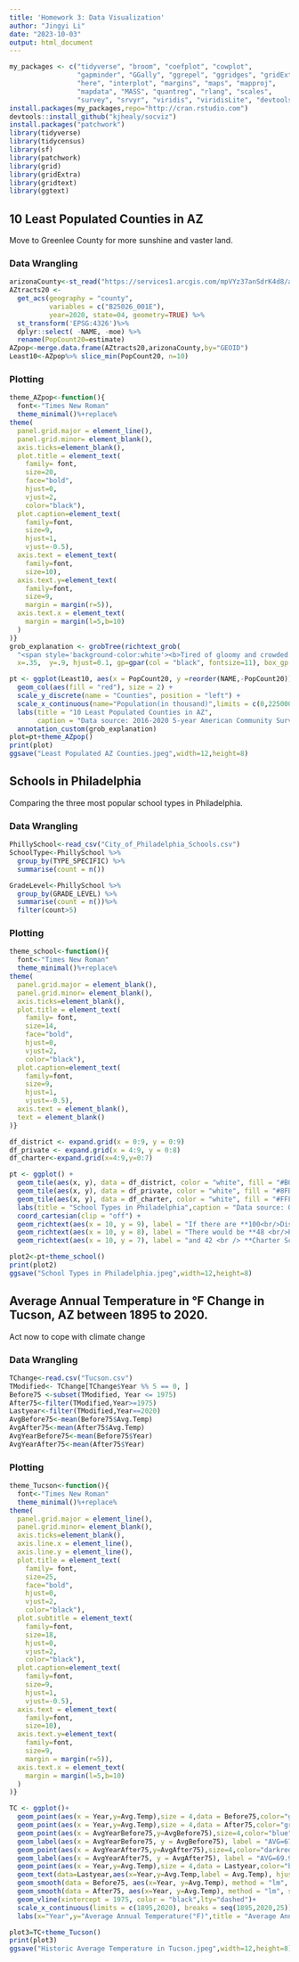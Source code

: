 ---
title: 'Homework 3: Data Visualization'
author: "Jingyi Li"
date: "2023-10-03"
output: html_document
---

```{r setup, include=FALSE}
my_packages <- c("tidyverse", "broom", "coefplot", "cowplot",
                 "gapminder", "GGally", "ggrepel", "ggridges", "gridExtra",
                 "here", "interplot", "margins", "maps", "mapproj",
                 "mapdata", "MASS", "quantreg", "rlang", "scales",
                 "survey", "srvyr", "viridis", "viridisLite", "devtools")
install.packages(my_packages,repo="http://cran.rstudio.com")
devtools::install_github("kjhealy/socviz")
install.packages("patchwork")
library(tidyverse)
library(tidycensus)
library(sf)
library(patchwork)
library(grid)
library(gridExtra)
library(gridtext)
library(ggtext)
```

## 10 Least Populated Counties in AZ 

Move to Greenlee County for more sunshine and vaster land.

### Data Wrangling

```{r}
arizonaCounty<-st_read("https://services1.arcgis.com/mpVYz37anSdrK4d8/arcgis/rest/services/Arizona_County_Boundary/FeatureServer/1/query?outFields=*&where=1%3D1&f=geojson")
AZtracts20 <- 
  get_acs(geography = "county",
          variables = c("B25026_001E"), 
          year=2020, state=04, geometry=TRUE) %>% 
  st_transform('EPSG:4326')%>%
  dplyr::select( -NAME, -moe) %>%
  rename(PopCount20=estimate)
AZpop<-merge.data.frame(AZtracts20,arizonaCounty,by="GEOID")
Least10<-AZpop%>% slice_min(PopCount20, n=10)
```

### Plotting 

```{r plot}
theme_AZpop<-function(){
  font<-"Times New Roman"
  theme_minimal()%+replace%
theme(
  panel.grid.major = element_line(),
  panel.grid.minor= element_blank(),
  axis.ticks=element_blank(),
  plot.title = element_text(
    family= font,
    size=20,
    face="bold",
    hjust=0,
    vjust=2,
    color="black"),
  plot.caption=element_text(
    family=font,
    size=9,
    hjust=1,
    vjust=-0.5),
  axis.text = element_text(
    family=font,
    size=10),
  axis.text.y=element_text(
    family=font,
    size=9,
    margin = margin(r=5)),
  axis.text.x = element_text(
    margin = margin(l=5,b=10)
  )
)}
grob_explanation <- grobTree(richtext_grob(
  "<span style='background-color:white'><b>Tired of gloomy and crowded Philadelphia?</b><br>Move to sunny and least crowded Greenlee!<br>Less than 10k people sharing vast land<br> with comfortable Arizona sunshine!<br><span style='color:red'>Move Right Now!!!</span></span>", 
  x=.35,  y=.9, hjust=0.1, gp=gpar(col = "black", fontsize=11), box_gp = gpar(col = "white", fill = "white"),padding = margin(.4,0,0,0,"in")))

pt <- ggplot(Least10, aes(x = PopCount20, y =reorder(NAME,-PopCount20))) +
  geom_col(aes(fill = "red"), size = 2) +
  scale_y_discrete(name = "Counties", position = "left") +
  scale_x_continuous(name="Population(in thousand)",limits = c(0,225000),breaks = seq(0,225000,25000), label= scales::label_number(scale = 1e-3, suffix = "k"))+
  labs(title = "10 Least Populated Counties in AZ", 
       caption = "Data source: 2016-2020 5-year American Community Survey(ACS)\n ArcGIS Open Data")+
  annotation_custom(grob_explanation)
plot=pt+theme_AZpop()
print(plot)
ggsave("Least Populated AZ Counties.jpeg",width=12,height=8)
```

## Schools in Philadelphia

Comparing the three most popular school types in Philadelphia.

### Data Wrangling
```{r}
PhillySchool<-read_csv("City_of_Philadelphia_Schools.csv")
SchoolType<-PhillySchool %>%
  group_by(TYPE_SPECIFIC) %>%
  summarise(count = n())

GradeLevel<-PhillySchool %>%
  group_by(GRADE_LEVEL) %>%
  summarise(count = n())%>%
  filter(count>5)
```
### Plotting
```{r}
theme_school<-function(){
  font<-"Times New Roman"
  theme_minimal()%+replace%
theme(
  panel.grid.major = element_blank(),
  panel.grid.minor= element_blank(),
  axis.ticks=element_blank(),
  plot.title = element_text(
    family= font,
    size=14,
    face="bold",
    hjust=0,
    vjust=2,
    color="black"),
  plot.caption=element_text(
    family=font,
    size=9,
    hjust=1,
    vjust=-0.5),
  axis.text = element_blank(),
  text = element_blank()
)}

df_district <- expand.grid(x = 0:9, y = 0:9)
df_private <- expand.grid(x = 4:9, y = 0:8)
df_charter<-expand.grid(x=4:9,y=0:7)

pt <- ggplot() +
  geom_tile(aes(x, y), data = df_district, color = "white", fill = "#B0C4DE") +
  geom_tile(aes(x, y), data = df_private, color = "white", fill = "#8FBC8F") +
  geom_tile(aes(x, y), data = df_charter, color = "white", fill = "#FFFFF0",alpha=0.5) +
  labs(title = "School Types in Philadelphia",caption = "Data source: OpenDataPhilly.com") +
  coord_cartesian(clip = "off") +
  geom_richtext(aes(x = 10, y = 9), label = "If there are **100<br/>District Schools**...", color = "#B0C4DE", hjust = 1, label.color = NA) +
  geom_richtext(aes(x = 10, y = 8), label = "There would be **48 <br/>Priavte Schools**", color = "#8FBC8F", hjust = 1, label.color = NA) +
  geom_richtext(aes(x = 10, y = 7), label = "and 42 <br /> **Charter Schools.**", color = "black", hjust = 1, label.color = NA)

plot2<-pt+theme_school()
print(plot2)
ggsave("School Types in Philadelphia.jpeg",width=12,height=8)
```

## Average Annual Temperature in °F Change in Tucson, AZ between 1895 to 2020.

Act now to cope with climate change

### Data Wrangling

```{r}
TChange<-read.csv("Tucson.csv")
TModified<- TChange[TChange$Year %% 5 == 0, ]
Before75 <-subset(TModified, Year <= 1975)
After75<-filter(TModified,Year>=1975)
Lastyear<-filter(TModified,Year==2020)
AvgBefore75<-mean(Before75$Avg.Temp)
AvgAfter75<-mean(After75$Avg.Temp)
AvgYearBefore75<-mean(Before75$Year)
AvgYearAfter75<-mean(After75$Year)
```

### Plotting

```{r }
theme_Tucson<-function(){
  font<-"Times New Roman"
  theme_minimal()%+replace%
theme(
  panel.grid.major = element_line(),
  panel.grid.minor= element_blank(),
  axis.ticks=element_blank(),
  axis.line.x = element_line(),
  axis.line.y = element_line(),
  plot.title = element_text(
    family= font,
    size=25,
    face="bold",
    hjust=0,
    vjust=2,
    color="black"),
  plot.subtitle = element_text(
    family=font,
    size=18,
    hjust=0,
    vjust=2,
    color="black"),
  plot.caption=element_text(
    family=font,
    size=9,
    hjust=1,
    vjust=-0.5),
  axis.text = element_text(
    family=font,
    size=10),
  axis.text.y=element_text(
    family=font,
    size=9,
    margin = margin(r=5)),
  axis.text.x = element_text(
    margin = margin(l=5,b=10)
  )
)}

TC <- ggplot()+
  geom_point(aes(x = Year,y=Avg.Temp),size = 4,data = Before75,color="grey")+
  geom_point(aes(x = Year,y=Avg.Temp),size = 4,data = After75,color="grey")+
  geom_point(aes(x = AvgYearBefore75,y=AvgBefore75),size=4,color="blue") + 
  geom_label(aes(x = AvgYearBefore75, y = AvgBefore75), label = "AVG=67.25", hjust = 0.9,vjust=-1, label.size = 0)+
  geom_point(aes(x = AvgYearAfter75,y=AvgAfter75),size=4,color="darkred") + 
  geom_label(aes(x = AvgYearAfter75, y = AvgAfter75), label = "AVG=69.94",hjust=-0.05,vjust=1.25, label.size = 0)+
  geom_point(aes(x = Year,y=Avg.Temp),size = 4,data = Lastyear,color="black")+
  geom_text(data=Lastyear,aes(x=Year,y=Avg.Temp,label = Avg.Temp), hjust=1.5, color = "black",size=3.5)+
  geom_smooth(data = Before75, aes(x=Year, y=Avg.Temp), method = "lm", se = FALSE,color="#18B4E5")+
  geom_smooth(data = After75, aes(x=Year, y=Avg.Temp), method = "lm", se = FALSE,color="#FF4233")+
  geom_vline(xintercept = 1975, color = "black",lty="dashed")+
  scale_x_continuous(limits = c(1895,2020), breaks = seq(1895,2020,25))+
  labs(x="Year",y="Average Annual Temperature(°F)",title = "Average Annual Temperature in °F Change",subtitle="The Case of Tucson, AZ from 1895 to 2020", caption = "Data source: Carnegie Mellon University\n https://kilthub.cmu.edu") 

plot3=TC+theme_Tucson()  
print(plot3)
ggsave("Historic Average Temperature in Tucson.jpeg",width=12,height=8)
```

